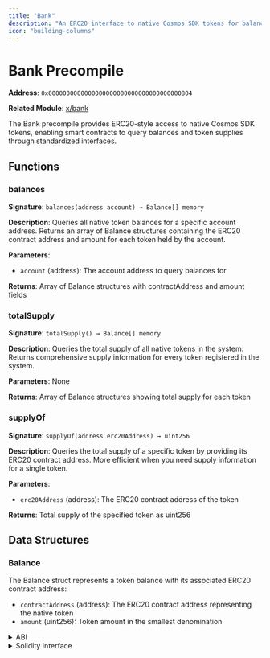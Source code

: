```yaml
---
title: "Bank"
description: "An ERC20 interface to native Cosmos SDK tokens for balance queries and supply information"
icon: "building-columns"
---
```


# Bank Precompile

**Address**: `0x0000000000000000000000000000000000000804`

**Related Module**: [x/bank](https://docs.cosmos.network/main/modules/bank)

The Bank precompile provides ERC20-style access to native Cosmos SDK tokens, enabling smart contracts to query balances and token supplies through standardized interfaces.

## Functions

### balances

**Signature**: `balances(address account) → Balance[] memory`

**Description**: Queries all native token balances for a specific account address. Returns an array of Balance structures containing the ERC20 contract address and amount for each token held by the account.

**Parameters**:
- `account` (address): The account address to query balances for

**Returns**: Array of Balance structures with contractAddress and amount fields

### totalSupply

**Signature**: `totalSupply() → Balance[] memory`

**Description**: Queries the total supply of all native tokens in the system. Returns comprehensive supply information for every token registered in the system.

**Parameters**: None

**Returns**: Array of Balance structures showing total supply for each token

### supplyOf

**Signature**: `supplyOf(address erc20Address) → uint256`

**Description**: Queries the total supply of a specific token by providing its ERC20 contract address. More efficient when you need supply information for a single token.

**Parameters**:
- `erc20Address` (address): The ERC20 contract address of the token

**Returns**: Total supply of the specified token as uint256

## Data Structures

### Balance

The Balance struct represents a token balance with its associated ERC20 contract address:

- `contractAddress` (address): The ERC20 contract address representing the native token
- `amount` (uint256): Token amount in the smallest denomination

<details>
<summary>ABI</summary>

```json
[
  {
    "inputs": [
      {
        "internalType": "address",
        "name": "account",
        "type": "address"
      }
    ],
    "name": "balances",
    "outputs": [
      {
        "components": [
          {
            "internalType": "address",
            "name": "contractAddress",
            "type": "address"
          },
          {
            "internalType": "uint256",
            "name": "amount",
            "type": "uint256"
          }
        ],
        "internalType": "struct Balance[]",
        "name": "balances",
        "type": "tuple[]"
      }
    ],
    "stateMutability": "view",
    "type": "function"
  },
  {
    "inputs": [
      {
        "internalType": "address",
        "name": "erc20Address",
        "type": "address"
      }
    ],
    "name": "supplyOf",
    "outputs": [
      {
        "internalType": "uint256",
        "name": "totalSupply",
        "type": "uint256"
      }
    ],
    "stateMutability": "view",
    "type": "function"
  },
  {
    "inputs": [],
    "name": "totalSupply",
    "outputs": [
      {
        "components": [
        {
          "internalType": "address",
          "name": "contractAddress",
          "type": "address"
        },
        {
          "internalType": "uint256",
          "name": "amount",
          "type": "uint256"
        }
        ],
        "internalType": "struct Balance[]",
        "name": "totalSupply",
        "type": "tuple[]"
      }
    ],
    "stateMutability": "view",
    "type": "function"
  }
]
```

</details>

<details>
<summary>Solidity Interface</summary>

```solidity
// SPDX-License-Identifier: LGPL-3.0-only
pragma solidity >=0.8.18;

/// @dev The IBank contract's address.
address constant IBANK_PRECOMPILE_ADDRESS = 0x0000000000000000000000000000000000000804;

/// @dev The IBank contract's instance.
IBank constant IBANK_CONTRACT = IBank(IBANK_PRECOMPILE_ADDRESS);

/// @dev Balance specifies the ERC20 contract address and the amount of tokens.
struct Balance {
    /// contractAddress defines the ERC20 contract address.
    address contractAddress;
    /// amount of tokens
    uint256 amount;
}

/**
 * @author Evmos Team
 * @title Bank Interface
 * @dev Interface for querying balances and supply from the Bank module.
 */
interface IBank {
    /// @dev balances defines a method for retrieving all the native token balances
    /// for a given account.
    /// @param account the address of the account to query balances for.
    /// @return balances the array of native token balances.
    function balances(
        address account
    ) external view returns (Balance[] memory balances);

    /// @dev totalSupply defines a method for retrieving the total supply of all
    /// native tokens.
    /// @return totalSupply the supply as an array of native token balances
    function totalSupply() external view returns (Balance[] memory totalSupply);

    /// @dev supplyOf defines a method for retrieving the total supply of a particular native coin.
    /// @return totalSupply the supply as a uint256
    function supplyOf(
        address erc20Address
    ) external view returns (uint256 totalSupply);
}
```

</details>
